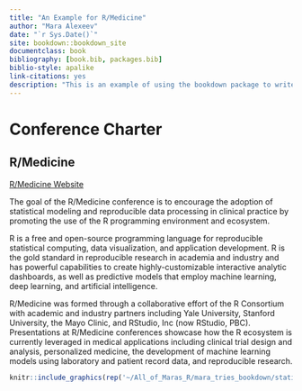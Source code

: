 ```yaml
--- 
title: "An Example for R/Medicine"
author: "Mara Alexeev"
date: "`r Sys.Date()`"
site: bookdown::bookdown_site
documentclass: book
bibliography: [book.bib, packages.bib]
biblio-style: apalike
link-citations: yes
description: "This is an example of using the bookdown package to write a conference charter."
---
```


# Conference Charter

## R/Medicine 
 
[R/Medicine Website](https://events.linuxfoundation.org/r-medicine/)

The goal of the R/Medicine conference is to encourage the adoption of statistical modeling and reproducible data processing in clinical practice by promoting the use of the R programming environment and ecosystem. 

R is a free and open-source programming language for reproducible statistical computing, data visualization, and application development. R is the gold standard in reproducible research in academia and industry and has powerful capabilities to create highly-customizable interactive analytic dashboards, as well as predictive models that employ machine learning, deep learning, and artificial intelligence. 

R/Medicine was formed through a collaborative effort of the R Consortium with academic and industry partners including Yale University, Stanford University, the Mayo Clinic, and RStudio, Inc (now RStudio, PBC). Presentations at R/Medicine conferences showcase how the R ecosystem is currently leveraged in medical applications including clinical trial design and analysis, personalized medicine, the development of machine learning models using  laboratory and patient record data, and reproducible research.

```r

knitr::include_graphics(rep('~/All_of_Maras_R/mara_tries_bookdown/static/images/rmedicinehex.png', 3))


```

